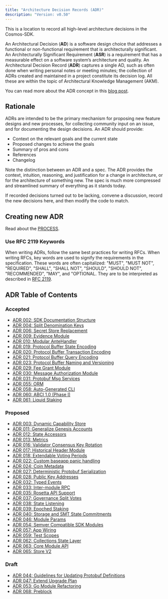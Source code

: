 ```yaml
---
title: "Architecture Decision Records (ADR)"
description: "Version: v0.50"
---
```


This is a location to record all high-level architecture decisions in the Cosmos-SDK.

An Architectural Decision (**AD**) is a software design choice that addresses a functional or non-functional requirement that is architecturally significant. An Architecturally Significant Requirement (**ASR**) is a requirement that has a measurable effect on a software system’s architecture and quality. An Architectural Decision Record (**ADR**) captures a single AD, such as often done when writing personal notes or meeting minutes; the collection of ADRs created and maintained in a project constitute its decision log. All these are within the topic of Architectural Knowledge Management (AKM).

You can read more about the ADR concept in this [blog post](https://product.reverb.com/documenting-architecture-decisions-the-reverb-way-a3563bb24bd0#.78xhdix6t).

## Rationale[​](#rationale "Direct link to Rationale")

ADRs are intended to be the primary mechanism for proposing new feature designs and new processes, for collecting community input on an issue, and for documenting the design decisions. An ADR should provide:

* Context on the relevant goals and the current state
* Proposed changes to achieve the goals
* Summary of pros and cons
* References
* Changelog

Note the distinction between an ADR and a spec. The ADR provides the context, intuition, reasoning, and justification for a change in architecture, or for the architecture of something new. The spec is much more compressed and streamlined summary of everything as it stands today.

If recorded decisions turned out to be lacking, convene a discussion, record the new decisions here, and then modify the code to match.

## Creating new ADR[​](#creating-new-adr "Direct link to Creating new ADR")

Read about the [PROCESS](/v0.50/build/architecture/PROCESS).

### Use RFC 2119 Keywords[​](#use-rfc-2119-keywords "Direct link to Use RFC 2119 Keywords")

When writing ADRs, follow the same best practices for writing RFCs. When writing RFCs, key words are used to signify the requirements in the specification. These words are often capitalized: "MUST", "MUST NOT", "REQUIRED", "SHALL", "SHALL NOT", "SHOULD", "SHOULD NOT", "RECOMMENDED", "MAY", and "OPTIONAL. They are to be interpreted as described in [RFC 2119](https://datatracker.ietf.org/doc/html/rfc2119).

## ADR Table of Contents[​](#adr-table-of-contents "Direct link to ADR Table of Contents")

### Accepted[​](#accepted "Direct link to Accepted")

* [ADR 002: SDK Documentation Structure](/v0.50/build/architecture/adr-002-docs-structure)
* [ADR 004: Split Denomination Keys](/v0.50/build/architecture/adr-004-split-denomination-keys)
* [ADR 006: Secret Store Replacement](/v0.50/build/architecture/adr-006-secret-store-replacement)
* [ADR 009: Evidence Module](/v0.50/build/architecture/adr-009-evidence-module)
* [ADR 010: Modular AnteHandler](/v0.50/build/architecture/adr-010-modular-antehandler)
* [ADR 019: Protocol Buffer State Encoding](/v0.50/build/architecture/adr-019-protobuf-state-encoding)
* [ADR 020: Protocol Buffer Transaction Encoding](/v0.50/build/architecture/adr-020-protobuf-transaction-encoding)
* [ADR 021: Protocol Buffer Query Encoding](/v0.50/build/architecture/adr-021-protobuf-query-encoding)
* [ADR 023: Protocol Buffer Naming and Versioning](/v0.50/build/architecture/adr-023-protobuf-naming)
* [ADR 029: Fee Grant Module](/v0.50/build/architecture/adr-029-fee-grant-module)
* [ADR 030: Message Authorization Module](/v0.50/build/architecture/adr-030-authz-module)
* [ADR 031: Protobuf Msg Services](/v0.50/build/architecture/adr-031-msg-service)
* [ADR 055: ORM](/v0.50/build/architecture/adr-055-orm)
* [ADR 058: Auto-Generated CLI](/v0.50/build/architecture/adr-058-auto-generated-cli)
* [ADR 060: ABCI 1.0 (Phase I)](/v0.50/build/architecture/adr-060-abci-1.0)
* [ADR 061: Liquid Staking](/v0.50/build/architecture/adr-061-liquid-staking)

### Proposed[​](#proposed "Direct link to Proposed")

* [ADR 003: Dynamic Capability Store](/v0.50/build/architecture/adr-003-dynamic-capability-store)
* [ADR 011: Generalize Genesis Accounts](/v0.50/build/architecture/adr-011-generalize-genesis-accounts)
* [ADR 012: State Accessors](/v0.50/build/architecture/adr-012-state-accessors)
* [ADR 013: Metrics](/v0.50/build/architecture/adr-013-metrics)
* [ADR 016: Validator Consensus Key Rotation](/v0.50/build/architecture/adr-016-validator-consensus-key-rotation)
* [ADR 017: Historical Header Module](/v0.50/build/architecture/adr-017-historical-header-module)
* [ADR 018: Extendable Voting Periods](/v0.50/build/architecture/adr-018-extendable-voting-period)
* [ADR 022: Custom baseapp panic handling](/v0.50/build/architecture/adr-022-custom-panic-handling)
* [ADR 024: Coin Metadata](/v0.50/build/architecture/adr-024-coin-metadata)
* [ADR 027: Deterministic Protobuf Serialization](/v0.50/build/architecture/adr-027-deterministic-protobuf-serialization)
* [ADR 028: Public Key Addresses](/v0.50/build/architecture/adr-028-public-key-addresses)
* [ADR 032: Typed Events](/v0.50/build/architecture/adr-032-typed-events)
* [ADR 033: Inter-module RPC](/v0.50/build/architecture/adr-033-protobuf-inter-module-comm)
* [ADR 035: Rosetta API Support](/v0.50/build/architecture/adr-035-rosetta-api-support)
* [ADR 037: Governance Split Votes](/v0.50/build/architecture/adr-037-gov-split-vote)
* [ADR 038: State Listening](/v0.50/build/architecture/adr-038-state-listening)
* [ADR 039: Epoched Staking](/v0.50/build/architecture/adr-039-epoched-staking)
* [ADR 040: Storage and SMT State Commitments](/v0.50/build/architecture/adr-040-storage-and-smt-state-commitments)
* [ADR 046: Module Params](/v0.50/build/architecture/adr-046-module-params)
* [ADR 054: Semver Compatible SDK Modules](/v0.50/build/architecture/adr-054-semver-compatible-modules)
* [ADR 057: App Wiring](/v0.50/build/architecture/adr-057-app-wiring)
* [ADR 059: Test Scopes](/v0.50/build/architecture/adr-059-test-scopes)
* [ADR 062: Collections State Layer](/v0.50/build/architecture/adr-062-collections-state-layer)
* [ADR 063: Core Module API](/v0.50/build/architecture/adr-063-core-module-api)
* [ADR 065: Store V2](/v0.50/build/architecture/adr-065-store-v2)

### Draft[​](#draft "Direct link to Draft")

* [ADR 044: Guidelines for Updating Protobuf Definitions](/v0.50/build/architecture/adr-044-protobuf-updates-guidelines)
* [ADR 047: Extend Upgrade Plan](/v0.50/build/architecture/adr-047-extend-upgrade-plan)
* [ADR 053: Go Module Refactoring](/v0.50/build/architecture/adr-053-go-module-refactoring)
* [ADR 068: Preblock](/v0.50/build/architecture/adr-068-preblock)
